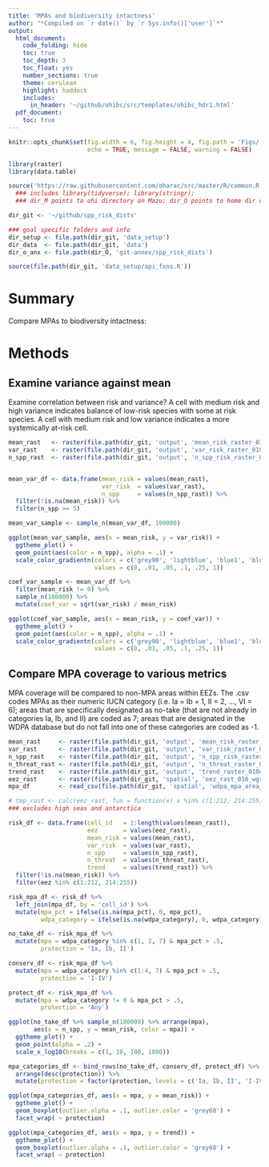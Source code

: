 ```yaml
---
title: 'MPAs and biodiversity intactness'
author: "*Compiled on `r date()` by `r Sys.info()['user']`*"
output: 
  html_document:
    code_folding: hide
    toc: true
    toc_depth: 3
    toc_float: yes
    number_sections: true
    theme: cerulean
    highlight: haddock
    includes: 
      in_header: '~/github/ohibc/src/templates/ohibc_hdr1.html'
  pdf_document:
    toc: true
---
```


``` r

knitr::opts_chunk$set(fig.width = 6, fig.height = 4, fig.path = 'Figs/',
                      echo = TRUE, message = FALSE, warning = FALSE)

library(raster)
library(data.table)

source('https://raw.githubusercontent.com/oharac/src/master/R/common.R')
  ### includes library(tidyverse); library(stringr); 
  ### dir_M points to ohi directory on Mazu; dir_O points to home dir on Mazu

dir_git <- '~/github/spp_risk_dists'

### goal specific folders and info
dir_setup <- file.path(dir_git, 'data_setup')
dir_data  <- file.path(dir_git, 'data')
dir_o_anx <- file.path(dir_O, 'git-annex/spp_risk_dists')

source(file.path(dir_git, 'data_setup/api_fxns.R'))

```

# Summary

Compare MPAs to biodiversity intactness: 

# Methods

## Examine variance against mean

Examine correlation between risk and variance?  A cell with medium risk and high variance indicates balance of low-risk species with some at risk species.  A cell with medium risk and low variance indicates a more systemically at-risk cell.

``` r

mean_rast   <- raster(file.path(dir_git, 'output', 'mean_risk_raster_010deg.tif'))
var_rast    <- raster(file.path(dir_git, 'output', 'var_risk_raster_010deg.tif'))
n_spp_rast  <- raster(file.path(dir_git, 'output', 'n_spp_risk_raster_010deg.tif'))


mean_var_df <- data.frame(mean_risk = values(mean_rast),
                          var_risk  = values(var_rast),
                          n_spp     = values(n_spp_rast)) %>%
  filter(!is.na(mean_risk)) %>%
  filter(n_spp >= 5)

mean_var_sample <- sample_n(mean_var_df, 100000)

ggplot(mean_var_sample, aes(x = mean_risk, y = var_risk)) +
  ggtheme_plot() +
  geom_point(aes(color = n_spp), alpha = .1) +
  scale_color_gradientn(colors = c('grey90', 'lightblue', 'blue1', 'blue3', 'blue4', 'purple4'),
                        values = c(0, .01, .05, .1, .25, 1))

coef_var_sample <- mean_var_df %>%
  filter(mean_risk != 0) %>%
  sample_n(100000) %>%
  mutate(coef_var = sqrt(var_risk) / mean_risk)

ggplot(coef_var_sample, aes(x = mean_risk, y = coef_var)) +
  ggtheme_plot() +
  geom_point(aes(color = n_spp), alpha = .1) +
  scale_color_gradientn(colors = c('grey90', 'lightblue', 'blue1', 'blue3', 'blue4', 'purple4'),
                        values = c(0, .01, .05, .1, .25, 1))

```

## Compare MPA coverage to various metrics

MPA coverage will be compared to non-MPA areas within EEZs.  The .csv codes MPAs as their numeric IUCN category (i.e. Ia = Ib = 1, II = 2, ..., VI = 6); areas that are specifically designated as no-take (that are not already in categories Ia, Ib, and II) are coded as 7; areas that are designated in the WDPA database but do not fall into one of these categories are coded as -1.

``` r

mean_rast     <- raster(file.path(dir_git, 'output', 'mean_risk_raster_010deg.tif'))
var_rast      <- raster(file.path(dir_git, 'output', 'var_risk_raster_010deg.tif'))
n_spp_rast    <- raster(file.path(dir_git, 'output', 'n_spp_risk_raster_010deg.tif'))
n_threat_rast <- raster(file.path(dir_git, 'output', 'n_threat_raster_010deg.tif'))
trend_rast    <- raster(file.path(dir_git, 'output', 'trend_raster_010deg.tif'))
eez_rast      <- raster(file.path(dir_git, 'spatial', 'eez_rast_010_wgs84.tif'))
mpa_df        <- read_csv(file.path(dir_git, 'spatial', 'wdpa_mpa_area_010_wgs84.csv'))

# tmp_rast <- calc(eez_rast, fun = function(x) x %in% c(1:212, 214:255))
### excludes high seas and antarctica

risk_df <- data.frame(cell_id   = 1:length(values(mean_rast)),
                      eez       = values(eez_rast),
                      mean_risk = values(mean_rast),
                      var_risk  = values(var_rast),
                      n_spp     = values(n_spp_rast),
                      n_threat  = values(n_threat_rast),
                      trend     = values(trend_rast)) %>%
  filter(!is.na(mean_risk)) %>%
  filter(eez %in% c(1:212, 214:255))

risk_mpa_df <- risk_df %>%
  left_join(mpa_df, by = 'cell_id') %>%
  mutate(mpa_pct = ifelse(is.na(mpa_pct), 0, mpa_pct),
         wdpa_category = ifelse(is.na(wdpa_category), 0, wdpa_category))

```

``` r

no_take_df <- risk_mpa_df %>%
  mutate(mpa = wdpa_category %in% c(1, 2, 7) & mpa_pct > .5,
         protection = 'Ia, Ib, II')

conserv_df <- risk_mpa_df %>%
  mutate(mpa = wdpa_category %in% c(1:4, 7) & mpa_pct > .5,
         protection = 'I-IV')

protect_df <- risk_mpa_df %>%
  mutate(mpa = wdpa_category != 0 & mpa_pct > .5,
         protection = 'Any')

ggplot(no_take_df %>% sample_n(100000) %>% arrange(mpa), 
       aes(x = n_spp, y = mean_risk, color = mpa)) +
  ggtheme_plot() +
  geom_point(alpha = .2) +
  scale_x_log10(breaks = c(1, 10, 100, 1000))

mpa_categories_df <- bind_rows(no_take_df, conserv_df, protect_df) %>%
  arrange(desc(protection)) %>%
  mutate(protection = factor(protection, levels = c('Ia, Ib, II', 'I-IV', 'Any')))

ggplot(mpa_categories_df, aes(x = mpa, y = mean_risk)) +
  ggtheme_plot() +
  geom_boxplot(outlier.alpha = .1, outlier.color = 'grey60') +
  facet_wrap( ~ protection)

ggplot(mpa_categories_df, aes(x = mpa, y = trend)) +
  ggtheme_plot() +
  geom_boxplot(outlier.alpha = .1, outlier.color = 'grey60') +
  facet_wrap( ~ protection)

```

